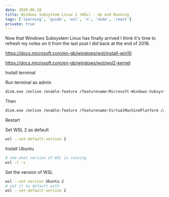```yaml
---
date: 2020-06-18
title: Windows Subsystem Linux 2 (WSL) - Up and Running
tags: ['learning', 'guide', 'wsl', 'n', 'node', 'react']
private: true
---
```


Now that Windows Subsystem Linux has finally arrived I think it's time
to refresh my notes on it from the last post I did back at the end
of 2018.

https://docs.microsoft.com/en-gb/windows/wsl/install-win10

https://docs.microsoft.com/en-gb/windows/wsl/wsl2-kernel

Install terminal

Run terminal as admin

```bash
dism.exe /online /enable-feature /featurename:Microsoft-Windows-Subsystem-Linux /all /norestart
```

Then

```bash
dism.exe /online /enable-feature /featurename:VirtualMachinePlatform /all /norestart
```

Restart

Set WSL 2 as default

```bash
wsl --set-default-version 2
```

Install Ubuntu

```bash
# see what version of WSL is running
wsl -l -v
```

Set the version of WSL

```bash
wsl --set-version Ubuntu 2
# set it to default with
wsl --set-default-version 2
```
